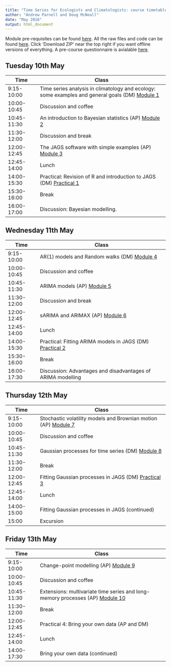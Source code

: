 ```yaml
---
title: "Time Series for Ecologists and Climatologists: course timetable"
author: "Andrew Parnell and Doug McNeall"
date: "May 2016"
output: html_document
---
```


Module pre-requisites can be found [here](https://rawgit.com/andrewcparnell/tsme_course/master/Prerequisites.html). All the raw files and code can be found [here](https://github.com/andrewcparnell/tsme_course). Click 'Download ZIP' near the top right if you want offline versions of everything. A pre-course questionnaire is avialable [here](http://goo.gl/forms/uKokzhP39E).

## Tuesday 10th May

Time  | Class
------------- | ----------------------------------------------------
9:15-10:00 | Time series analysis in climatology and ecology: some examples and general goals (DM) [Module 1](https://rawgit.com/andrewcparnell/tsme_course/master/slides)
10:00-10:45 | Discussion and coffee 
10:45-11:30 | An introduction to Bayesian statistics (AP) [Module 2](https://rawgit.com/andrewcparnell/tsme_course/master/slides)
11:30-12:00 | Discussion and break 
12:00-12:45 | The JAGS software with simple examples (AP) [Module 3](https://rawgit.com/andrewcparnell/tsme_course/master/slides)
12:45-14:00 | Lunch
14:00-15:30 | Practical: Revision of R and introduction to JAGS (DM) [Practical 1](https://rawgit.com/andrewcparnell/tsme_course/master/slides)
15:30-16:00 | Break 
16:00-17:00 | Discussion: Bayesian modelling.

## Wednesday 11th May

Time  | Class
------------- | ----------------------------------------------------
9:15-10:00 | AR(1) models and Random walks (DM) [Module 4](https://rawgit.com/andrewcparnell/tsme_course/master/slides)
10:00-10:45 | Discussion and coffee 
10:45-11:30 | ARIMA models (AP) [Module 5](https://rawgit.com/andrewcparnell/tsme_course/master/slides)
11:30-12:00 | Discussion and break 
12:00-12:45 | sARIMA and ARIMAX (AP) [Module 6](https://rawgit.com/andrewcparnell/tsme_course/master/slides)
12:45-14:00 | Lunch 
14:00-15:30 | Practical: Fitting ARIMA models in JAGS (DM) [Practical 2](https://rawgit.com/andrewcparnell/tsme_course/master/slides)
15:30-16:00 | Break
16:00-17:30 | Discussion: Advantages and disadvantages of ARIMA modelling

## Thursday 12th May

Time  | Class
------------- | ----------------------------------------------------
9:15-10:00 | Stochastic volatility models and Brownian motion (AP) [Module 7](https://rawgit.com/andrewcparnell/tsme_course/master/slides)
10:00-10:45 | Discussion and coffee 
10:45-11:30 | Gaussian processes for time series (DM) [Module 8](https://rawgit.com/andrewcparnell/tsme_course/master/slides)
11:30-12:00 | Break 
12:00-12:45 | Fitting Gaussian processes in JAGS (DM) [Practical 3](https://rawgit.com/andrewcparnell/tsme_course/master/slides) 
12:45-14:00 | Lunch 
14:00-15:00 | Fitting Gaussian processes in JAGS (continued)
15:00 | Excursion

## Friday 13th May

Time  | Class
------------- | ----------------------------------------------------
9:15-10:00 | Change-point modelling (AP) [Module 9](https://rawgit.com/andrewcparnell/tsme_course/master/slides)
10:00-10:45 | Discussion and coffee
10:45-11:30 | Extensions: multivariate time series and long-memory processes (AP) [Module 10](https://rawgit.com/andrewcparnell/tsme_course/master/slides)
11:30-12:00 | Break 
12:00-12:45 | Practical 4: Bring your own data (AP and DM)
12:45-14:00 | Lunch
14:00-17:30 | Bring your own data (continued)

